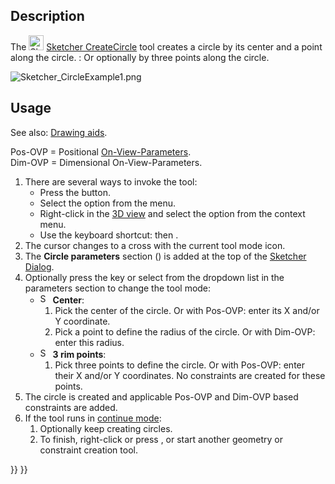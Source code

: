 <languages/>
<translate>

<!--T:7-->
{{Docnav
|[[Sketcher_CreateArcOfParabola|Arc of parabola]]
|[[Sketcher_Create3PointCircle|Circle by 3 points]]
|[[Sketcher_Workbench|Sketcher]]
|IconL=Sketcher_CreateArcOfParabola.svg
|IconR=Sketcher_Create3PointCircle.svg
|IconC=Workbench_Sketcher.svg
}}

<!--T:1-->
{{GuiCommand
|Name=Sketcher CreateCircle
|MenuLocation=Sketch → Sketcher geometries → Create circle by center
|Workbenches=[[Sketcher_Workbench|Sketcher]]
|Shortcut={{KEY|G}} {{KEY|C}}
|SeeAlso=[[Sketcher_CreateArc|Sketcher CreateArc]]
}}

==Description== <!--T:2-->

<!--T:3-->
The [[Image:Sketcher_CreateCircle.svg|24px]] [[Sketcher_CreateCircle|Sketcher CreateCircle]] tool creates a circle by its center and a point along the circle. {{Version|1.0}}: Or optionally by three points along the circle.

</translate>
[[Image:Sketcher_CircleExample1.png‎]]
<translate>

==Usage== <!--T:4-->

<!--T:11-->
See also: [[Sketcher_Workbench#Drawing_aids|Drawing aids]].

<!--T:12-->
Pos-OVP = Positional [[Sketcher_Preferences#General|On-View-Parameters]]. {{Version|1.0}}<br>
Dim-OVP = Dimensional On-View-Parameters. {{Version|1.0}}

<!--T:5-->
# There are several ways to invoke the tool:
#* Press the {{Button|[[Image:Sketcher_CreateCircle.svg|16px]] [[Sketcher_CreateCircle|Center and rim point]]}} button.
#* Select the {{MenuCommand|Sketcher → Sketcher geometries → [[Image:Sketcher_CreateCircle.svg|16px]] Create circle by center}} option from the menu.
#* Right-click in the [[3D_view|3D view]] and select the {{MenuCommand|[[Image:Sketcher_CreateCircle.svg|16px]] Create circle by center}} option from the context menu.
#* Use the keyboard shortcut: {{KEY|G}} then {{KEY|C}}.
# The cursor changes to a cross with the current tool mode icon.
# The '''Circle parameters''' section ({{Version|1.0}}) is added at the top of the [[Sketcher_Dialog|Sketcher Dialog]].
# Optionally press the {{KEY|M}} key or select from the dropdown list in the parameters section to change the tool mode:
#* [[Image:Sketcher_CreateCircle.svg|16px]] '''Center''':
#*# Pick the center of the circle. Or with Pos-OVP: enter its X and/or Y coordinate.
#*# Pick a point to define the radius of the circle. Or with Dim-OVP: enter this radius.
#* [[Image:Sketcher_Create3PointCircle.svg|16px]] '''3 rim points''': {{Version|1.0}}
#*# Pick three points to define the circle. Or with Pos-OVP: enter their X and/or Y coordinates. No constraints are created for these points.
# The circle is created and applicable Pos-OVP and Dim-OVP based constraints are added.
# If the tool runs in [[Sketcher_Workbench#Continue_modes|continue mode]]:
## Optionally keep creating circles.
## To finish, right-click or press {{KEY|Esc}}, or start another geometry or constraint creation tool.


<!--T:8-->
{{Docnav
|[[Sketcher_CreateArcOfParabola|Arc of parabola]]
|[[Sketcher_Create3PointCircle|Circle by 3 points]]
|[[Sketcher_Workbench|Sketcher]]
|IconL=Sketcher_CreateArcOfParabola.svg
|IconR=Sketcher_Create3PointCircle.svg
|IconC=Workbench_Sketcher.svg
}}

</translate>
{{Sketcher_Tools_navi{{#translation:}}}}
{{Userdocnavi{{#translation:}}}}